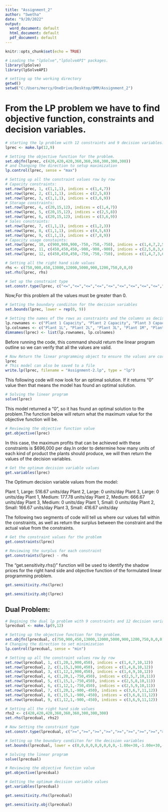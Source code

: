 ---
title: "Assignment_2"
author: "Swetha"
date: "9/20/2022"
output:
  word_document: default
  html_document: default
  pdf_document: default
---

```{r setup, include=FALSE}
knitr::opts_chunk$set(echo = TRUE)
```

```{r}
# Loading the "lpSolve","lpSolveAPI" packages.
library(lpSolve)
library(lpSolveAPI)
```
```{r}
# setting up the working directory
getwd()
setwd("C:/Users/mercy/OneDrive/Desktop/QMM/Assignment_2")
```
# From the LP problem we  have to find objective function, constraints and decision variables.
```{r}
# starting the lp problem with 12 constraints and 9 decision variables.
lprec <- make.lp(12,9)
```

```{r}
# Setting the objective function for the problem.
set.objfn(lprec, c(420,420,420,360,360,360,300,300,300))
# and Changing the direction to setup maximization
lp.control(lprec, sense = "max")
```

```{r}
# Setting up all the constraint values row by row
# Capacity constraints:
set.row(lprec, 1, c(1,1,1), indices = c(1,4,7))
set.row(lprec, 2, c(1,1,1), indices = c(2,5,8))
set.row(lprec, 3, c(1,1,1), indices = c(3,6,9))
# Storage constraints:
set.row(lprec, 4, c(20,15,12), indices = c(1,4,7))
set.row(lprec, 5, c(20,15,12), indices = c(2,5,8))
set.row(lprec, 6, c(20,15,12), indices = c(3,6,9))
# Sales constraints:
set.row(lprec, 7, c(1,1,1), indices = c(1,2,3))
set.row(lprec, 8, c(1,1,1), indices = c(4,5,6))
set.row(lprec, 9, c(1,1,1), indices = c(7,8,9))
# Capacity usage constaints:
set.row(lprec, 10, c(900,900,900,-750,-750,-750), indices = c(1,4,7,2,5,8))
set.row(lprec, 11, c(450,450,450,-900,-900,-900), indices = c(2,5,8,3,6,9))
set.row(lprec, 12, c(450,450,450,-750,-750,-750), indices = c(1,4,7,3,6,9))
```

```{r}
# Setting all the right hand side values
rhs <- c(750,900,450,13000,12000,5000,900,1200,750,0,0,0)
set.rhs(lprec, rhs)
```

```{r} 
# Set up the constraint type
set.constr.type(lprec, c("<=","<=","<=","<=","<=","<=","<=","<=","<=","=","=","="))
```

Now,For this problem all the values must be greater than 0.

```{r}
# Setting the boundary condiiton for the decision variables
set.bounds(lprec, lower = rep(0, 9))
```

```{r}
# Setting the names of the rows as constraints and the columns as decision variables.
lp.rownames <- c("Plant 1 Capacity", "Plant 2 Capacity", "Plant 3 Capacity", "Plant 1 Storage", "Plant 2 Storage", "Plant 3 Storage", "Large Sales", "Medium Sales", "Small Sales", "Plant 1 and 2 Usage", "Plant 2 and 3 Usage", "Plant 1 and 3 Usage")
lp.colnames <- c("Plant 1L", "Plant 2L", "Plant 3L", "Plant 1M", "Plant 2M", "Plant 3M", "Plant 1S", "Plant 2S", "Plant 3S")
dimnames(lprec) <- list(lp.rownames, lp.colnames)
```

Before running the code, this command should return the linear program outline so we can verify that all the values are valid.

```{r}
# Now Return the linear programming object to ensure the values are correct
lprec
# This model can also be saved to a file
write.lp(lprec, filename = "Assignment-2.lp", type = "lp")
```

This following code will now look for an optimal solution. If it returns "0" value then that means the model has found an optimal solution.

```{r}
# Solving the linear program
solve(lprec)
```

This model returned a "0", so it has found an optimal solution to the problem.The function below will return what the maximum value for the objective function will be.

```{r}
# Reviewing the objective function value
get.objective(lprec)
```
In this case, the maximum profits that can be achieved with these constraints is $696,000 per day.In order to determine how many units of each kind of product the plants should produce, we will then return the values of the decision variables.
```{r}
# Get the optimum decision variable values
get.variables(lprec)
```
The Optimum decision variable values from the model:

Plant 1, Large: 516.67 units/day
Plant 2, Large: 0 units/day
Plant 3, Large: 0 units/day
Plant 1, Medium: 177.78 units/day
Plant 2, Medium: 666.67 units/day
Plant 3, Medium: 0 units/day
Plant 1, Small: 0 units/day
Plant 2, Small: 166.67 units/day
Plant 3, Small: 416.67 units/day

The following two segments of code will tell us where our values fall within the constraints, as well as return the surplus between the constraint and the actual value from the constraints.

```{r}
# Get the constraint values for the problem
get.constraints(lprec)
```

```{r}
# Reviewing the surplus for each constraint
get.constraints(lprec) - rhs
```

The "get.sensitivity.rhs()" function will be used to identify the shadow prices for the right hand side and objective function of the formulated linear programming problem.

```{r}
get.sensitivity.rhs(lprec)
```

```{r}
get.sensitivity.obj(lprec) 
```

## Dual Problem:

```{r}
# Begining the dual lp problem with 9 constraints and 12 decision variables.
lprecdual <- make.lp(9,12)
```

```{r}
# Setting up the objective function for the problem.
set.objfn(lprecdual, c(750,900,450,13000,12000,5000,900,1200,750,0,0,0))
# Changing the direction to set minimization
lp.control(lprecdual, sense = "min")
```

```{r}
# Setting up all the constraint values row by row
set.row(lprecdual, 1, c(1,20,1,900,450), indices = c(1,4,7,10,12))
set.row(lprecdual, 2, c(1,15,1,900,450), indices = c(1,4,8,10,12))
set.row(lprecdual, 3, c(1,12,1,900,450), indices = c(1,4,9,10,12))
set.row(lprecdual, 4, c(1,20,1,-750,450), indices = c(2,5,7,10,11))
set.row(lprecdual, 5, c(1,15,1,-750,450), indices = c(2,5,8,10,11))
set.row(lprecdual, 6, c(1,12,1,-750,450), indices = c(2,5,9,10,11))
set.row(lprecdual, 7, c(1,20,1,-900,-450), indices = c(3,6,7,11,12))
set.row(lprecdual, 8, c(1,15,1,-900,-450), indices = c(3,6,8,11,12))
set.row(lprecdual, 9, c(1,12,1,-900,-450), indices = c(3,6,9,11,12))
```

```{r}
# Setting all the right hand side values
rhs2 <- c(420,420,420,360,360,360,300,300,300)
set.rhs(lprecdual, rhs2)
```

```{r}
# Now Setting the constraint type
set.constr.type(lprecdual, c(">=",">=",">=",">=",">=",">=",">=",">=",">="))
```

```{r}
# Setting up the boundary condiiton for the decision variables
set.bounds(lprecdual, lower = c(0,0,0,0,0,0,0,0,0,-1.00e+30,-1.00e+30,-1.00e+30))
```

```{r}
# Solving the linear program
solve(lprecdual)
```

```{r}
# Reviewing the objective function value
get.objective(lprecdual)
```

```{r}
# Getting the optimum decision variable values
get.variables(lprecdual)
```

```{r}
get.sensitivity.rhs(lprecdual)
```

```{r}
get.sensitivity.obj(lprecdual)
```